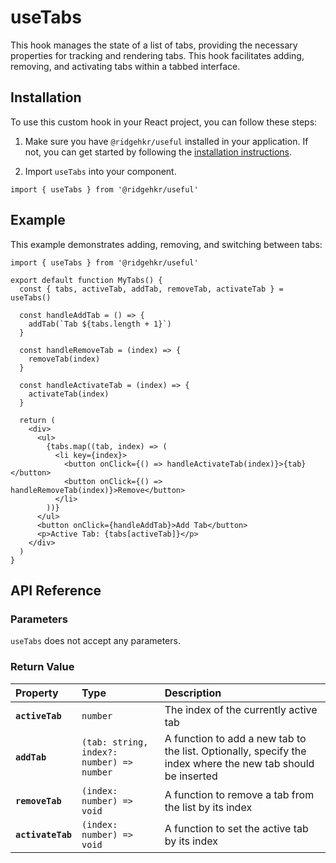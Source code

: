 
# useTabs

This hook manages the state of a list of tabs, providing the necessary properties for tracking and rendering tabs. This hook facilitates adding, removing, and activating tabs within a tabbed interface.

## Installation

To use this custom hook in your React project, you can follow these steps:

1. Make sure you have `@ridgehkr/useful` installed in your application. If not, you can get started by following the [installation instructions](/#getting-started).

2. Import `useTabs` into your component.

```tsx
import { useTabs } from '@ridgehkr/useful'
```

## Example

This example demonstrates adding, removing, and switching between tabs:

```tsx /useTabs/ filename="MyTabs.tsx"
import { useTabs } from '@ridgehkr/useful'

export default function MyTabs() {
  const { tabs, activeTab, addTab, removeTab, activateTab } = useTabs()

  const handleAddTab = () => {
    addTab(`Tab ${tabs.length + 1}`)
  }

  const handleRemoveTab = (index) => {
    removeTab(index)
  }

  const handleActivateTab = (index) => {
    activateTab(index)
  }

  return (
    <div>
      <ul>
        {tabs.map((tab, index) => (
          <li key={index}>
            <button onClick={() => handleActivateTab(index)}>{tab}</button>
            <button onClick={() => handleRemoveTab(index)}>Remove</button>
          </li>
        ))}
      </ul>
      <button onClick={handleAddTab}>Add Tab</button>
      <p>Active Tab: {tabs[activeTab]}</p>
    </div>
  )
}
```

## API Reference

### Parameters

`useTabs` does not accept any parameters.

### Return Value

| Property          | Type                                      | Description                                                                                                 |
| :---------------- | :---------------------------------------- | :---------------------------------------------------------------------------------------------------------- |
| **`activeTab`**   | `number`                                  | The index of the currently active tab                                                                       |
| **`addTab`**      | `(tab: string, index?: number) => number` | A function to add a new tab to the list. Optionally, specify the index where the new tab should be inserted |
| **`removeTab`**   | `(index: number) => void`                 | A function to remove a tab from the list by its index                                                       |
| **`activateTab`** | `(index: number) => void`                 | A function to set the active tab by its index                                                               |
